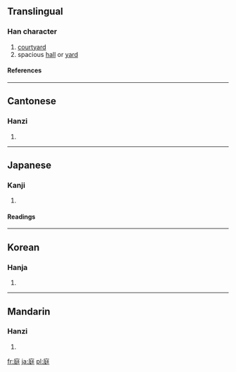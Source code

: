 ==Translingual==
===Han character===
{{Han char|rn=53|rad=广|as=07|sn=10|four=0024<sub>1</sub>|canj=戈弓大土 (INKG)}}
# [[courtyard]]
# spacious [[hall]] or [[yard]]
====References====
{{Han ref|kx=0346.210|dkj=09337|dj=0656.150|hdz=20882.110|uh=5EAD|ud=24237|bh=AE78|bd=44664}}
----
==Cantonese==
===Hanzi===
{{yue-hanzi|jyut=|y=ting4}}
# {{defn|Cantonese}}
----
==Japanese==
===Kanji===
{{ja-kanji|grade=3|rs=广07}}
# {{defn|Japanese}} 
====Readings====
{{ja-readings|on=[[てい]] (tei)|kun=[[にわ]] (niwa)}}
----
==Korean==
===Hanja===
{{ko-hanja|hangeul=정|rv=jeong|mr=chŏng}}
# {{defn|Korean}}
----
==Mandarin==
===Hanzi===
{{cmn-hanzi|pin=[[tíng]] (ting2), [[tìng]] (ting4)|wg=t'ing<sup>2</sup>, t'ing<sup>4</sup>}}
# {{defn|Mandarin}}

[[fr:庭]]
[[ja:庭]]
[[pl:庭]]